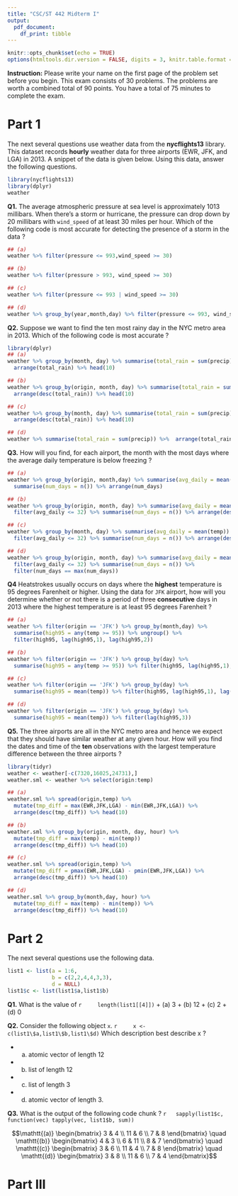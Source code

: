 ```yaml
---
title: "CSC/ST 442 Midterm I"
output: 
  pdf_document:
    df_print: tibble
---
```


```r
knitr::opts_chunk$set(echo = TRUE)
options(htmltools.dir.version = FALSE, digits = 3, knitr.table.format = "html",tibble.print_min=6)
```

**Instruction:** Please write your name on the first page of the
problem set before you begin. This exam consists of 30 problems. The
problems are worth a combined total of 90 points. You have a total of
75 minutes to complete the exam. 

# Part 1
The next several questions use weather data from the **nycflights13** library. This dataset records **hourly** weather data for three airports (EWR, JFK, and LGA) in 2013.
A snippet of the data is given below. Using this data, answer the following questions.

```r
library(nycflights13)
library(dplyr)
weather
```

**Q1.** The average atmospheric pressure at sea level is approximately $1013$ millibars. When there's a storm or hurricane, the pressure can drop down by $20$ millibars with $\mathtt{wind\_speed}$ of at least $30$ miles per hour. Which of the following code is most accurate for detecting the presence of a storm in the data ?
```r
## (a)
weather %>% filter(pressure <= 993,wind_speed >= 30)

## (b)
weather %>% filter(pressure > 993, wind_speed >= 30)

## (c)
weather %>% filter(pressure <= 993 | wind_speed >= 30)

## (d)
weather %>% group_by(year,month,day) %>% filter(pressure <= 993, wind_speed >= 30)
```

**Q2.** Suppose we want to find the ten most rainy day in the NYC metro area in $2013$. Which of the following code is most accurate ?

```r
library(dplyr)
## (a)
weather %>% group_by(month, day) %>% summarise(total_rain = sum(precip)) %>% 
  arrange(total_rain) %>% head(10)

## (b)
weather %>% group_by(origin, month, day) %>% summarise(total_rain = sum(precip)) %>% 
  arrange(desc(total_rain)) %>% head(10)

## (c)
weather %>% group_by(month, day) %>% summarise(total_rain = sum(precip)) %>% 
  arrange(desc(total_rain)) %>% head(10)

## (d)
weather %>% summarise(total_rain = sum(precip)) %>%  arrange(total_rain) %>% head(10)
```

**Q3.** How will you find, for each airport, the month with the most days where the average daily temperature 
is below freezing ?

```r
## (a)
weather %>% group_by(origin, month,day) %>% summarise(avg_daily = mean(temp)) %>%
  summarise(num_days = n()) %>% arrange(num_days)

## (b)
weather %>% group_by(origin, month, day) %>% summarise(avg_daily = mean(temp)) %>%
  filter(avg_daily <= 32) %>% summarise(num_days = n()) %>% arrange(desc(num_days))

## (c)
weather %>% group_by(month, day) %>% summarise(avg_daily = mean(temp)) %>%
  filter(avg_daily <= 32) %>% summarise(num_days = n()) %>% arrange(desc(num_days))

## (d)
weather %>% group_by(origin, month, day) %>% summarise(avg_daily = mean(temp)) %>%
  filter(avg_daily <= 32) %>% summarise(num_days = n()) %>% 
  filter(num_days == max(num_days))
```

**Q4** Heatstrokes usually occurs on days where the **highest** temperature is $95$ degrees Farenheit or higher. Using the data for $\mathtt{JFK}$ airport, how will you determine whether or not there is a period of three **consecutive** days in $2013$ where the highest temperature is at least $95$ degrees Farenheit ?

```r
## (a)
weather %>% filter(origin == 'JFK') %>% group_by(month,day) %>% 
  summarise(high95 = any(temp >= 95)) %>% ungroup() %>% 
  filter(high95, lag(high95,1), lag(high95,2))

## (b)
weather %>% filter(origin == 'JFK') %>% group_by(day) %>% 
  summarise(high95 = any(temp >= 95)) %>% filter(high95, lag(high95,1), lag(high95,2))

## (c)
weather %>% filter(origin == 'JFK') %>% group_by(day) %>% 
  summarise(high95 = mean(temp)) %>% filter(high95, lag(high95,1), lag(high95,2))

## (d)
weather %>% filter(origin == 'JFK') %>% group_by(day) %>% 
  summarise(high95 = mean(temp)) %>% filter(lag(high95,3))
```

**Q5.** The three airports are all in the NYC metro area and hence we expect that they should have similar weather at any given hour. How will you find the dates and time of the **ten** observations
with the largest temperature difference between the three airports ?

```r
library(tidyr)
weather <- weather[-c(7320,16025,24731),]
weather.sml <- weather %>% select(origin:temp)

## (a)
weather.sml %>% spread(origin,temp) %>% 
  mutate(tmp_diff = max(EWR,JFK,LGA) - min(EWR,JFK,LGA)) %>% 
  arrange(desc(tmp_diff)) %>% head(10)

## (b)
weather.sml %>% group_by(origin, month, day, hour) %>% 
  mutate(tmp_diff = max(temp) - min(temp))
  arrange(desc(tmp_diff)) %>% head(10)

## (c)
weather.sml %>% spread(origin,temp) %>% 
  mutate(tmp_diff = pmax(EWR,JFK,LGA) - pmin(EWR,JFK,LGA)) %>% 
  arrange(desc(tmp_diff)) %>% head(10)

## (d)
weather.sml %>% group_by(month,day, hour) %>% 
  mutate(tmp_diff = max(temp) - min(temp)) %>%
  arrange(desc(tmp_diff)) %>% head(10)
```



# Part 2
The next several questions use the following data.
```r
list1 <- list(a = 1:6, 
              b = c(2,2,4,4,3,3), 
              d = NULL)
list1$c <- list(list1$a,list1$b)
```

**Q1.** What is the value of 
  ```r
    length(list1[[4]])
  ```
  + (a) $3$
  + (b) $12$
  + (c) $2$
  + (d) $0$

**Q2.** Consider the following object $\mathtt{x}$. 
  ```r
    x <- c(list1\$a,list1\$b,list1\$d)
  ```
  Which description best describe $\mathrm{x}$ ?

  + (a) atomic vector of length $12$ 
  + (b) list of length 12
  + (c) list of length 3
  + (d) atomic vector of length 3.


**Q3.** What is the output of the following code chunk ?
  ```r
  sapply(list1$c, function(vec) tapply(vec, list1$b, sum))
  ```

$$\mathtt{(a)} \begin{bmatrix} 3 & 4 \\ 11 & 6 \\ 7 & 8 \end{bmatrix} \quad
  \mathtt{(b)} \begin{bmatrix} 4 & 3 \\ 6 & 11 \\ 8 & 7 \end{bmatrix} \quad
  \mathtt{(c)} \begin{bmatrix} 3 & 6 \\ 11 & 4 \\ 7 & 8 \end{bmatrix} \quad
  \mathtt{(d)} \begin{bmatrix} 3 & 8 \\ 11 & 6 \\ 7 & 4 \end{bmatrix}$$
  

# Part III
